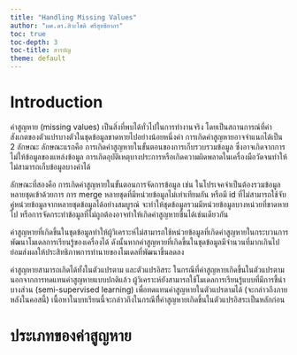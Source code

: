 ```yaml
---
title: "Handling Missing Values"
author: "ผศ.ดร.สิวะโชติ ศรีสุทธิยากร"
toc: true
toc-depth: 3
toc-title: สารบัญ
theme: default
---
```


# Introduction

ค่าสูญหาย (missing values) เป็นสิ่งที่พบได้ทั่วไปในการทำงานจริง โดยเป็นสถานการณ์ที่ค่าสังเกตของตัวแปรบางตัวในชุดข้อมูลขาดหายไปอย่างน้อยหนึ่งค่า การเกิดค่าสูญหายอาจจำแนกได้เป็น 2 ลักษณะ ลักษณะแรกคือ การเกิดค่าสูญหายในขั้นตอนของการเก็บรวบรวมข้อมูล ซึ่งอาจเกิดจากการไม่ให้ข้อมูลของแหล่งข้อมูล การเกิดอุบัติเหตุบางประการหรือเกิดความผิดพลาดในเครื่องมือวัดจนทำให้ไม่สามารถเก็บข้อมูลบางค่าได้

ลักษณะที่สองคือ การเกิดค่าสูญหายในขั้นตอนการจัดการข้อมูล เช่น ในโปรเจคจำเป็นต้องรวมข้อมูลหลายชุดเข้าด้วยการ การ merge หลายชุดที่มีหน่วยข้อมูลไม่เท่าเทียมกัน หรือมี id ที่ไม่สามารถใช้จับคู่หน่วยข้อมูลจากหลายชุดข้อมูลได้อย่างสมบูรณ์ จะทำให้ชุดข้อมูลรวมมีหน่วยข้อมูลบางหน่วยที่ขาดหายไป หรือการจัดกระทำข้อมูลที่ไม่ถูกต้องอาจทำให้เกิดค่าสูญหายขึ้นได้เช่นเดียวกัน

ค่าสูญหายที่เกิดขึ้นในชุดข้อมูลทำให้ผู้วิเคราะห์ไม่สามารถใช้หน่วยข้อมูลที่เกิดค่าสูญหายในกระบวนการพัฒนาโมเดลการเรียนรู้ของเครื่องได้ ดังนั้นหากค่าสูญหายที่เกิดขึ้นในชุดข้อมูลมีจำนวนที่มากเกินไป ย่อมส่งผลให้ประสิทธิภาพการทำนายของโมเดลที่พัฒนาขึ้นลดลง 

ค่าสูญหายสามารถเกิดได้ทั้งในตัวแปรตาม และตัวแปรอิสระ ในกรณีที่ค่าสูญหายเกิดขึ้นในตัวแปรตาม นอกจากการทดแทนค่าสูญหายแบบปกติแล้ว ผู้วิเคราะห์ยังสามารถใช้โมเดลการเรียนรู้แบบที่มีการชี้นำบางส่วน (semi-supervised learning) เพื่อทดแทนค่าสูญหายในตัวแปรตามได้ (จะกล่าวถึงภายหลังในคอสนี้) เนื้อหาในบทเรียนนี้จะกล่าวถึงในกรณีที่ึค่าสูญหายเกิดขึ้นในตัวแปรอิสระเป็นหลักก่อน

# ประเภทของค่าสูญหาย



